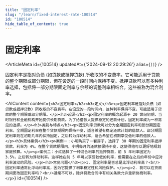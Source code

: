 ```yaml
---
title: "固定利率"
slug: "/learn/fixed-interest-rate-100514"
id: "100514"
hide_table_of_contents: true
---
```



# 固定利率

<ArticleMeta id={100514} updatedAt={'2024-09-12 20:29:26'} alias={`[]`} />
<div className='border-solid border-b border-t-0 my-4 border-[var(--ifm-color-gray-300)]' />

固定利率是指对负债 (如贷款或抵押贷款) 所收取的不变费率。它可能适用于贷款的整个期限或部分期限，但在设定的一段时间内保持不变。抵押贷款可以有多种利率选择，包括将一部分期限固定利率与余额的调整利率相结合。这些被称为混合利率。

<AIContent content={`<h2>固定利率</h2><h3>定义</h3><p>固定利率是指对负债（如贷款或抵押贷款）所收取的不变费率。在设定的一段时间内，这种利率保持不变，可能适用于贷款的整个期限或部分期限。</p><h3>起源</h3><p>固定利率的概念起源于 20 世纪初期，当时银行和金融机构开始提供长期贷款。为了给借款人提供稳定的还款计划，固定利率成为一种常见的选择。</p><h3>类别与特点</h3><p>固定利率贷款可以分为全期固定利率和部分期固定利率。全期固定利率在整个贷款期限内保持不变，适合希望有稳定还款计划的借款人。部分期固定利率则在初期几年内保持固定，之后转为浮动利率，适合希望在初期享受低利率的借款人。</p><h3>具体案例</h3><p>案例一：小明购买了一套房子，选择了 30 年期的固定利率抵押贷款，利率为 4%。在整个贷款期限内，小明每月的还款额保持不变，这使得他可以更好地规划家庭预算。</p><p>案例二：小红选择了一种混合利率的抵押贷款，前 5 年利率固定为 3.5%，之后转为浮动利率。这样她在前 5 年可以享受较低的利率，但需要在之后的年份中应对利率波动的风险。</p><h3>常见问题</h3><p>1. 固定利率是否总是比浮动利率高？<br/>固定利率通常比浮动利率高，因为它提供了利率稳定性和风险保护。</p><p>2. 我可以在贷款期间更改固定利率吗？<br/>通常不可以，除非贷款合同中有相关条款允许重新协商利率。</p>`} id={100514} />
